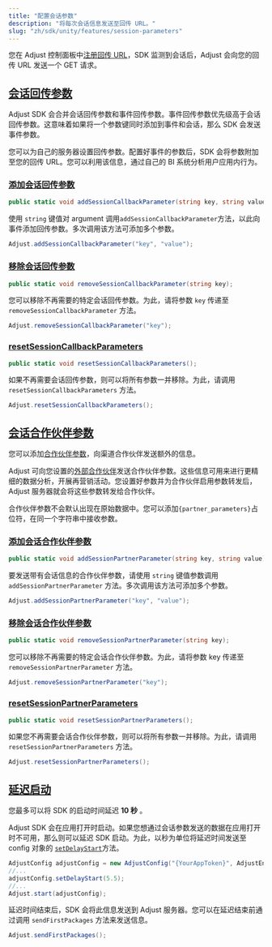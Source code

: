 ```yaml
---
title: "配置会话参数"
description: "将每次会话信息发送至回传 URL。"
slug: "zh/sdk/unity/features/session-parameters"
---
```


您在 Adjust 控制面板中[注册回传 URL](https://help.adjust.com/zh/article/recommended-placeholders-callbacks)，SDK 监测到会话后，Adjust 会向您的回传 URL 发送一个 GET 请求。

## [会话回传参数](session-callback-parameters)

<Callout type="note">

Adjust SDK 会合并会话回传参数和事件回传参数。事件回传参数优先级高于会话回传参数。这意味着如果将一个参数键同时添加到事件和会话，那么 SDK 会发送事件参数。

</Callout>

您可以为自己的服务器设置回传参数。配置好事件的参数后，SDK 会将参数附加至您的回传 URL。您可以利用该信息，通过自己的 BI 系统分析用户应用内行为。

### [添加会话回传参数](add-session-callback-parameters)

```cs
public static void addSessionCallbackParameter(string key, string value);
```

使用 `string` 键值对 argument 调用`addSessionCallbackParameter`方法，以此向事件添加回传参数。多次调用该方法可添加多个参数。

```cs
Adjust.addSessionCallbackParameter("key", "value");
```

### [移除会话回传参数](remove-session-callback-parameters)

```cs
public static void removeSessionCallbackParameter(string key);
```

您可以移除不再需要的特定会话回传参数。为此，请将参数 `key` 传递至 `removeSessionCallbackParameter` 方法。

```cs
Adjust.removeSessionCallbackParameter("key");
```

### [resetSessionCallbackParameters](reset-session-callback-parameters)

```cs
public static void resetSessionCallbackParameters();
```

如果不再需要会话回传参数，则可以将所有参数一并移除。为此，请调用 `resetSessionCallbackParameters` 方法。

```cs
Adjust.resetSessionCallbackParameters();
```

## [会话合作伙伴参数](session-partner-parameters)

您可以添加[合作伙伴参数](https://help.adjust.com/zh/article/data-sharing-ad-network#map-parameters)，向渠道合作伙伴发送额外的信息。

Adjust 可向您设置的[外部合作伙伴](https://help.adjust.com/zh/article/integrated-partners)发送合作伙伴参数。这些信息可用来进行更精细的数据分析，开展再营销活动。您设置好参数并为合作伙伴启用参数转发后，Adjust 服务器就会将这些参数转发给合作伙伴。

<Callout type="note">

合作伙伴参数不会默认出现在原始数据中。您可以添加`{partner_parameters}`占位符，在同一个字符串中接收参数。

</Callout>

### [添加会话合作伙伴参数](add-session-partner-parameters)

```cs
public static void addSessionPartnerParameter(string key, string value);
```

要发送带有会话信息的合作伙伴参数，请使用 `string` 键值参数调用 `addSessionPartnerParameter` 方法。多次调用该方法可添加多个参数。

```cs
Adjust.addSessionPartnerParameter("key", "value");
```

### [移除会话合作伙伴参数](remove-session-partner-parameters)

```cs
public static void removeSessionPartnerParameter(string key);
```

您可以移除不再需要的特定会话合作伙伴参数。为此，请将参数 key 传递至 `removeSessionPartnerParameter` 方法。

```cs
Adjust.removeSessionPartnerParameter("key");
```

### [resetSessionPartnerParameters](reset-session-partner-parameters)

```cs
public static void resetSessionPartnerParameters();
```

如果您不再需要会话合作伙伴参数，则可以将所有参数一并移除。为此，请调用 `resetSessionPartnerParameters` 方法。

```cs
Adjust.resetSessionPartnerParameters();
```

## [延迟启动](delay-start)

<Callout type="note">

您最多可以将 SDK 的启动时间延迟 **10 秒** 。

</Callout>

Adjust SDK 会在应用打开时启动。如果您想通过会话参数发送的数据在应用打开时不可用，那么则可以延迟 SDK 启动。为此，以秒为单位将延迟时间发送至 config 对象的 [`setDelayStart`](/zh/sdk/unity/configuration#delay-the-start-of-the-sdk)方法。

```cs
AdjustConfig adjustConfig = new AdjustConfig("{YourAppToken}", AdjustEnvironment.Sandbox);
//...
adjustConfig.setDelayStart(5.5);
//...
Adjust.start(adjustConfig);
```

延迟时间结束后，SDK 会将此信息发送到 Adjust 服务器。您可以在延迟结束前通过调用 `sendFirstPackages` 方法来发送信息。

```cs
Adjust.sendFirstPackages();
```
